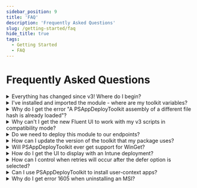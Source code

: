 ```yaml
---
sidebar_position: 9
title: 'FAQ'
description: 'Frequently Asked Questions'
slug: /getting-started/faq
hide_title: true
tags:
  - Getting Started
  - FAQ
---
```


# Frequently Asked Questions

<details>
  <summary>Everything has changed since v3! Where do I begin?</summary>

  Some useful links to get you started:

  - [Release Notes](../getting-started/release-notes.mdx)
  - [v4 Function Mapping](../reference/v4-function-mapping.mdx)
  - [Upgrade Guidance: v3.x to v4.1](../getting-started/upgrade-guidance-v3x-to-v41.mdx)

</details>

<details>
  <summary>I've installed and imported the module - where are my toolkit variables?</summary>

  Environment variables are not available until you have either opened an ADTSession or called the [Export-ADTEnvironmentTableToSessionState](../reference/functions/Export-ADTEnvironmentTableToSessionState.mdx) command.

  This is handled automatically within the deployment script.

  Variables specific to a particular deployment, such as `$appName` and `$appVersion`, are now stored in the [$adtSession](../reference/adtsession-object.mdx) object.

  For details, see the [Variables](../reference/variables.mdx) page.
</details>

<details>
  <summary>Why do I get the error "A PSAppDeployToolkit assembly of a different file hash is already loaded"?</summary>

  Once DLLs are loaded into PowerShell, they cannot be unloaded. If the module detects that a mismatching version has already been imported in the current PowerShell session, this error is thrown.

  Restart PowerShell, or use a separate shell for testing your deployment. You can also prevent this by making sure your installed version of the module and your application package are on the same latest version.
</details>

<details>
  <summary>Why can't I get the new Fluent UI to work with my v3 scripts in compatibility mode?</summary>

  The new Fluent UI has additional parameters, such as SubTitle, which are not part of the Classic UI.

  For full compatibility with v3 scripts, only the Classic UI is enabled in compatibility mode.
</details>

<details>
  <summary>Do we need to deploy this module to our endpoints?</summary>

  It is not required, as a copy of the module is included in the deployment template we provide for download (or that you can generate using the `New-ADTTemplate` command).

  However, you also have the option to remove the PSAppDeployToolkit folder from this template and pre-install the module on each device.

  **Pros**:
  - Packages are smaller and faster to download.
  - Updating the module means all packages get the latest updates and UI improvements.

  **Cons**:
  - You must figure out how to deploy the module to all devices before any packages that depend on the module run.
  - There is a risk in running a previously tested deployment against a newer module version if it was not tested against it, due to potential bugs or breaking changes.

</details>

<details>
  <summary>How can I update the version of the toolkit that my package uses?</summary>

  To update a PSAppDeployToolkit v3 package to v4, there is a `Convert-ADTDeployment` command in the companion [PSAppDeployToolkit.Tools](https://github.com/PSAppDeployToolkit/PSAppDeployToolkit.Tools) module (see [Upgrade Guidance: v3.x to v4.1](../getting-started/upgrade-guidance-v3x-to-v41.mdx) for further details).

  To update a v4 package to a newer version, because the config and asset folders are externalized, you can simply replace the PSAppDeployToolkit folder with the new version. There should be no breaking changes if you apply a patch release (for example, upgrading from 4.0.0 to 4.0.4).

  However, for major or minor upgrades (for example, 4.0 to 4.1 or 5.0), review the release notes and documentation for any necessary configuration file changes.
</details>

<details>
  <summary>Will PSAppDeployToolkit ever get support for WinGet?</summary>

  There are no immediate plans to include this directly in the toolkit, but there is a community extension that provides this functionality:

  - [GitHub](https://github.com/mjr4077au/PSAppDeployToolkit.WinGet)
  - [PSGallery](https://www.powershellgallery.com/packages/PSAppDeployToolkit.WinGet)

</details>

<details>
  <summary>How do I get the UI to display with an Intune deployment?</summary>

  This now works natively as of 4.1.0, since the UI is run as a separate process running as the user.

</details>

<details>
  <summary>How can I control when retries will occur after the defer option is selected?</summary>

  A 1602 error code is returned when the defer option is selected.

  With ConfigMgr, you could configure DeferExitCode in config.psd1 to be 1618 (Fast Retry). The Fast Retry interval is configurable via ConfigMgr policy.

  However, with Intune the fast retry period is much shorter and not configurable, meaning it will re-attempt within minutes. You can add the new `-DeferRunInterval` parameter to `Show-ADTInstallationWelcome` to abort installation if processes need to be close and the installation was recently deferred within the selected timespan.

  Scheduling a task to retry later has been discussed, but it involves multiple issues like the need to cache the package, the risk of concurrent installs, and the exit code not being reported back to Intune.
</details>

<details>
  <summary>Can I use PSAppDeployToolkit to install user-context apps?</summary>

  Yes. Ensure `RequireAdmin = $false` is configured within the `$adtSession` properties in Invoke-AppDeployToolkit.ps1. As of 4.1, the `RequireAdmin` is no longer to be found in Config.psd1.
</details>

<details>
  <summary>Why do I get error 1605 when uninstalling an MSI?</summary>

  1605 indicates that the product is not installed. This can happen if a per-user installation was performed under a different user account than the one running the uninstall.

  Future enahncements are planned where the installation status of an MSI can be tested before attempting to uninstall it. Until then, you can use the `-IgnoreExitCodes` parameter with `Uninstall-ADTApplication` to ignore this error code.
</details>
